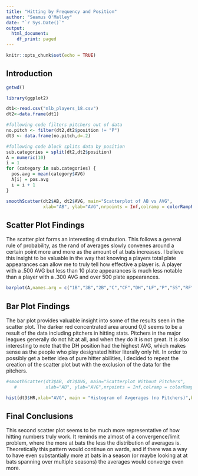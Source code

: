 ```yaml
---
title: "Hitting by Frequency and Position"
author: "Seamus O'Malley"
date: "`r Sys.Date()`"
output:
  html_document:
    df_print: paged
---
```


```r
knitr::opts_chunk$set(echo = TRUE)
```

## Introduction

```r
getwd()

library(ggplot2)

dt1<-read.csv("mlb_players_18.csv")
dt2<-data.frame(dt1)

#following code filters pitchers out of data
no.pitch <- filter(dt2,dt2$position != "P")
dt3 <- data.frame(no.pitch,d=.2)

#following code block splits data by position
sub.categories = split(dt2,dt2$position)
A = numeric(10)
i = 1
for (category in sub.categories) {
  pos.avg = mean(category$AVG)
  A[i] = pos.avg
  i = i + 1
}
```

```r

smoothScatter(dt2$AB, dt2$AVG, main="Scatterplot of AB vs AVG", 
              xlab="AB", ylab="AVG",nrpoints = Inf,colramp = colorRampPalette(c("white", "pink", "red"),space = "Lab"),bandwidth = c(1,.01))
```

## Scatter Plot Findings

The scatter plot forms an interesting distrubution. This follows a general rule of probability, as the rand of averages slowly convenes around a certain point more and more as the amount of at bats increases. I believe this insight to be valuable in the way that knowing a players total plate appearances can allow me to truly tell how effective a player is. A player with a .500 AVG but less than 10 plate appearances is much less notable than a player with a .300 AVG and over 500 plate appearances.

```r
barplot(A,names.arg = c("1B","3B","2B","C","CF","DH","LF","P","SS","RF"))
```

## Bar Plot Findings

The bar plot provides valuable insight into some of the results seen in the scatter plot. The darker red concentrated area around 0,0 seems to be a result of the data including pitchers in hitting stats. Pitchers in the major leagues generally do not hit at all, and when they do it is not great. It is also interesting to note that the DH position had the highest AVG, which makes sense as the people who play designated hitter literally only hit. In order to possibly get a better idea of pure hitter abilities, I decided to repeat the creation of the scatter plot but with the exclusion of the data for the pitchers.

```r
#smoothScatter(dt3$AB, dt3$AVG, main="Scatterplot Without Pitchers", 
   #           xlab="AB", ylab="AVG",nrpoints = Inf,colramp = colorRampPalette(c("white", "pink", #"red"),space = "Lab"),bandwidth =1)
```
```r

hist(dt3$HR,xlab="AVG", main = "Histogram of Avgerages (no Pitchers)",breaks = c(.025*0:30))
```


## Final Conclusions

This second scatter plot seems to be much more representative of how hitting numbers truly work. It reminds me almost of a convergence/limit problem, where the more at bats the less the distribution of averages is. Theoretically this pattern would continue on wards, and if there was a way to have even substantially more at bats in a season (or maybe looking at at bats spanning over multiple seasons) the averages would converge even more.
